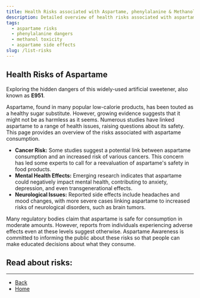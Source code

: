 ```yaml
---
title: Health Risks associated with Aspartame, phenylalanine & Methanol
description: Detailed overview of health risks associated with aspartame, phenylalanine, and methanol.
tags:
  - aspartame risks
  - phenylalanine dangers
  - methanol toxicity
  - aspartame side effects
slug: /list-risks
---
```


## Health Risks of Aspartame

Exploring the hidden dangers of this widely-used artificial sweetener, also known as **E951**.

Aspartame, found in many popular low-calorie products, has been touted as a healthy sugar substitute. However, growing evidence suggests that it might not be as harmless as it seems. Numerous studies have linked aspartame to a range of health issues, raising questions about its safety. This page provides an overview of the risks associated with aspartame consumption.

*   **Cancer Risk:** Some studies suggest a potential link between aspartame consumption and an increased risk of various cancers. This concern has led some experts to call for a reevaluation of aspartame's safety in food products.
*   **Mental Health Effects:** Emerging research indicates that aspartame could negatively impact mental health, contributing to anxiety, depression, and even transgenerational effects.
*   **Neurological Issues:** Reported side effects include headaches and mood changes, with more severe cases linking aspartame to increased risks of neurological disorders, such as brain tumors.

Many regulatory bodies claim that aspartame is safe for consumption in moderate amounts. However, reports from individuals experiencing adverse effects even at these levels suggest otherwise. Aspartame Awareness is committed to informing the public about these risks so that people can make educated decisions about what they consume.

## Read about risks:

  

* * *

  

*   [Back](javascript:void\(0\);)
*   [Home](/)
